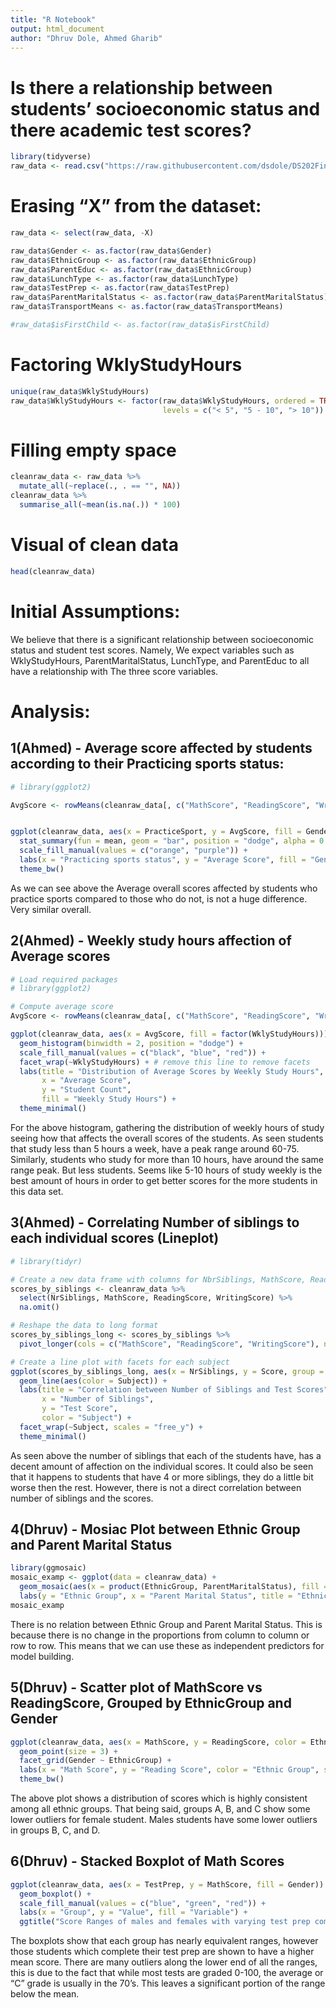 ---
title: "R Notebook"
output: html_document
author: "Dhruv Dole, Ahmed Gharib"
---
# Is there a relationship between students' socioeconomic status and there academic test scores?
```{r}
library(tidyverse)
raw_data <- read.csv("https://raw.githubusercontent.com/dsdole/DS202Final/main/data/Expanded_data_with_more_features.csv")
```
# Erasing "X" from the dataset:
```{r}
raw_data <- select(raw_data, -X)
```
```{r}
raw_data$Gender <- as.factor(raw_data$Gender)
raw_data$EthnicGroup <- as.factor(raw_data$EthnicGroup)
raw_data$ParentEduc <- as.factor(raw_data$EthnicGroup)
raw_data$LunchType <- as.factor(raw_data$LunchType)
raw_data$TestPrep <- as.factor(raw_data$TestPrep)
raw_data$ParentMaritalStatus <- as.factor(raw_data$ParentMaritalStatus)
raw_data$TransportMeans <- as.factor(raw_data$TransportMeans)

#raw_data$isFirstChild <- as.factor(raw_data$isFirstChild)
```

# Factoring WklyStudyHours
```{r}
unique(raw_data$WklyStudyHours)
raw_data$WklyStudyHours <- factor(raw_data$WklyStudyHours, ordered = TRUE,
                                  levels = c("< 5", "5 - 10", "> 10"))
```

# Filling empty space
```{r}
cleanraw_data <- raw_data %>%
  mutate_all(~replace(., . == "", NA))
cleanraw_data %>%
  summarise_all(~mean(is.na(.)) * 100)
```


# Visual of clean data
```{r}
head(cleanraw_data)
```



# Initial Assumptions:
We believe that there is a significant relationship between socioeconomic status and student test scores. Namely, We expect variables such as WklyStudyHours, ParentMaritalStatus, LunchType, and ParentEduc to all have a relationship with The three score variables.

# Analysis:




## 1(Ahmed) - Average score affected by students according to their Practicing sports status:
```{r}
# library(ggplot2)

AvgScore <- rowMeans(cleanraw_data[, c("MathScore", "ReadingScore", "WritingScore")], na.rm = TRUE)


ggplot(cleanraw_data, aes(x = PracticeSport, y = AvgScore, fill = Gender)) +
  stat_summary(fun = mean, geom = "bar", position = "dodge", alpha = 0.8) +
  scale_fill_manual(values = c("orange", "purple")) +
  labs(x = "Practicing sports status", y = "Average Score", fill = "Gender") +
  theme_bw()

```



As we can see above the Average overall scores affected by students who practice sports compared to those who do not, is not a huge difference. Very similar overall.




## 2(Ahmed) - Weekly study hours affection of Average scores
```{r}
# Load required packages
# library(ggplot2)

# Compute average score
AvgScore <- rowMeans(cleanraw_data[, c("MathScore", "ReadingScore", "WritingScore")], na.rm = TRUE)

ggplot(cleanraw_data, aes(x = AvgScore, fill = factor(WklyStudyHours))) +
  geom_histogram(binwidth = 2, position = "dodge") +
  scale_fill_manual(values = c("black", "blue", "red")) +
  facet_wrap(~WklyStudyHours) + # remove this line to remove facets
  labs(title = "Distribution of Average Scores by Weekly Study Hours",
       x = "Average Score",
       y = "Student Count",
       fill = "Weekly Study Hours") +
  theme_minimal()

```



For the above histogram, gathering the distribution of weekly hours of study seeing how that affects the overall scores of the students. As seen students that study less than 5 hours a week, have a peak range around 60-75. Similarly, students who study for more than 10 hours, have around the same range peak. But less students. Seems like 5-10 hours of study weekly is the best amount of hours in order to get better scores for the more students in this data set.




## 3(Ahmed) - Correlating Number of siblings to each individual scores (Lineplot)
```{r}
# library(tidyr)

# Create a new data frame with columns for NbrSiblings, MathScore, ReadingScore, and WritingScore
scores_by_siblings <- cleanraw_data %>%
  select(NrSiblings, MathScore, ReadingScore, WritingScore) %>%
  na.omit()

# Reshape the data to long format
scores_by_siblings_long <- scores_by_siblings %>%
  pivot_longer(cols = c("MathScore", "ReadingScore", "WritingScore"), names_to = "Subject", values_to = "Score")

# Create a line plot with facets for each subject
ggplot(scores_by_siblings_long, aes(x = NrSiblings, y = Score, group = Subject)) +
  geom_line(aes(color = Subject)) +
  labs(title = "Correlation between Number of Siblings and Test Scores",
       x = "Number of Siblings",
       y = "Test Score",
       color = "Subject") +
  facet_wrap(~Subject, scales = "free_y") +
  theme_minimal()
```


As seen above the number of siblings that each of the students have, has a decent amount of affection on the individual scores. It could also be seen that it happens to students that have 4 or more siblings, they do a little bit worse then the rest. However, there is not a direct correlation between number of siblings and the scores.


## 4(Dhruv) - Mosiac Plot between Ethnic Group and Parent Marital Status
```{r}
library(ggmosaic)
mosaic_examp <- ggplot(data = cleanraw_data) +
  geom_mosaic(aes(x = product(EthnicGroup, ParentMaritalStatus), fill = EthnicGroup)) +
  labs(y = "Ethnic Group", x = "Parent Marital Status", title = "Ethnic Group and Parent Marital Status")
mosaic_examp
```



There is no relation between Ethnic Group and Parent Marital Status. This is because there is no change in the proportions from column to column or row to row. This means that we can use these as independent predictors for model building.




## 5(Dhruv) - Scatter plot of MathScore vs ReadingScore, Grouped by EthnicGroup and Gender
```{r}
ggplot(cleanraw_data, aes(x = MathScore, y = ReadingScore, color = EthnicGroup, shape = Gender)) +
  geom_point(size = 3) +
  facet_grid(Gender ~ EthnicGroup) +
  labs(x = "Math Score", y = "Reading Score", color = "Ethnic Group", shape = "Gender") +
  theme_bw()
```



The above plot shows a distribution of scores which is highly consistent among all ethnic groups. That being said, groups A, B, and C show some lower outliers for female student. Males students have some lower outliers in groups B, C, and D.




## 6(Dhruv) - Stacked Boxplot of Math Scores
```{r}
ggplot(cleanraw_data, aes(x = TestPrep, y = MathScore, fill = Gender)) +
  geom_boxplot() +
  scale_fill_manual(values = c("blue", "green", "red")) +
  labs(x = "Group", y = "Value", fill = "Variable") +
  ggtitle("Score Ranges of males and females with varying test prep completion")
```



The boxplots show that each group has nearly equivalent ranges, however those students which complete their test prep are shown to have a higher mean score. There are many outliers along the lower end of all the ranges, this is due to the fact that while most tests are graded 0-100, the average or "C" grade is usually in the 70's. This leaves a significant portion of the range below the mean.